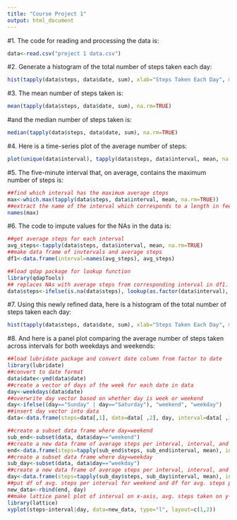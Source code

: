 ---
title: "Course Project 1"
output: html_document
---

#1. The code for reading and processing the data is:  
```{r load, echo=TRUE}
data<-read.csv("project 1 data.csv")
```

#2. Generate a histogram of the total number of steps taken each day:  
```{r hist_of_steps, echo=TRUE}
hist(tapply(data$steps, data$date, sum), xlab="Steps Taken Each Day", main="Histogram of Total Number of Steps Taken Each Day")
```  

#3. The mean number of steps taken is:  
```{r mean_steps, echo=TRUE}
mean(tapply(data$steps, data$date, sum), na.rm=TRUE)
```  

#and the median number of steps taken is:  
```{r median_steps, echo=TRUE}
median(tapply(data$steps, data$date, sum), na.rm=TRUE)
```  

#4. Here is a time-series plot of the average number of steps:  
```{r time_plot, echo=TRUE}
plot(unique(data$interval), tapply(data$steps, data$interval, mean, na.rm=TRUE), type="l", xlab="Interval (in minutes)", ylab="Average Steps Taken", main="Average Steps Taken by Minute Interval")
```  

#5. The five-minute interval that, on average, contains the maximum number of steps is:  
```{r max_interval, echo=TRUE}
##find which interval has the maximum average steps
max<-which.max(tapply(data$steps, data$interval, mean, na.rm=TRUE))
##extract the name of the interval which corresponds to a length in feet
names(max)
```  

#6. The code to impute values for the NAs in the data is:  
```{r impute, echo=TRUE}
##get average steps for each interval
avg_steps<-tapply(data$steps, data$interval, mean, na.rm=TRUE)
##make data frame of invtervals and average steps
df1<-data.frame(interval=names(avg_steps), avg_steps)

##load qdap package for lookup function
library(qdapTools)
## replaces NAs with average steps from corresponding interval in df1. Must convert interval column in data DF to factor because its a factor in df1 DF
data$steps<-ifelse(is.na(data$steps), lookup(as.factor(data$interval), df1), data$steps)
```  
#7. Using this newly refined data, here is a histogram of the total number of steps taken each day:  
```{r hist_new, echo=TRUE}
hist(tapply(data$steps, data$date, sum), xlab="Steps Taken Each Day", main="Histogram of Total Number of Steps Taken Each Day")
```  

#8. And here is a panel plot comparing the average number of steps taken across intervals for both weekdays and weekends:
```{r panel_plot, echo=TRUE}
##load lubridate package and convert date column from factor to date
library(lubridate)
##convert to date format
data$date<-ymd(data$date)
##create a vector of days of the week for each date in data
day<-weekdays(data$date)
##overwrite day vector based on whether day is week or weekend
day<-ifelse((day=="Sunday" | day=="Saturday"), "weekend", "weekday")
##insert day vector into data
data<-data.frame(steps=data[,1], date=data[ ,2], day, interval=data[ ,3])

##create a subset data frame where day=weekend
sub_end<-subset(data, data$day=="weekend")
##create a new data frame of average steps per interval, interval, and day from weekend days
end<-data.frame(steps=tapply(sub_end$steps, sub_end$interval, mean), interval=unique(sub_end$interval), day="weekend")
##create a subset data frame where day=weekday
sub_day<-subset(data, data$day=="weekday")
##create a new data frame of average steps per interval, interval, and day from weekdays
day<-data.frame(steps=tapply(sub_day$steps, sub_day$interval, mean), interval=unique(sub_day$interval), day="weekday")
##put df of avg. steps per interval for weekend and df for avg. steps per interval for weekday together
new_data<-rbind(end, day)
##make lattice panel plot of interval on x-axis, avg. steps taken on y-axis, and separated by weekend/weekday
library(lattice)
xyplot(steps~interval|day, data=new_data, type="l", layout=c(1,2))
```
